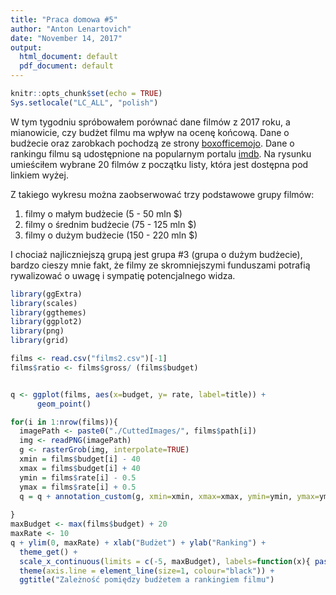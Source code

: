 ```yaml
---
title: "Praca domowa #5"
author: "Anton Lenartovich"
date: "November 14, 2017"
output:
  html_document: default
  pdf_document: default
---
```


```r
knitr::opts_chunk$set(echo = TRUE)
Sys.setlocale("LC_ALL", "polish")
```

W tym tygodniu spróbowałem porównać dane filmów z 2017 roku, a mianowicie, czy budżet filmu ma wpływ na ocenę końcową. Dane o budżecie oraz zarobkach pochodzą ze strony [boxofficemojo](http://www.boxofficemojo.com/yearly/chart/?yr=2017). Dane o rankingu filmu są udostępnione na popularnym portalu [imdb](www.imdb.com). Na rysunku umieściłem wybrane 20 filmów z początku listy, która jest dostępna pod linkiem wyżej. 

Z takiego  wykresu można zaobserwować trzy podstawowe grupy filmów: 

1. filmy o małym budżecie (5 - 50 mln $)
2. filmy o średnim budżecie (75 - 125 mln $)
3. filmy o dużym budżecie (150 - 220 mln $)

I chociaż najliczniejszą grupą jest grupa #3 (grupa o dużym budżecie), bardzo cieszy mnie fakt, że filmy ze skromniejszymi funduszami potrafią rywalizować o uwagę i sympatię potencjalnego widza.

```r


library(ggExtra)
library(scales)
library(ggthemes)
library(ggplot2)
library(png)
library(grid)

films <- read.csv("films2.csv")[-1]
films$ratio <- films$gross/ (films$budget)


q <- ggplot(films, aes(x=budget, y= rate, label=title)) +
      geom_point() 

for(i in 1:nrow(films)){
  imagePath <- paste0("./CuttedImages/", films$path[i])
  img <- readPNG(imagePath)
  g <- rasterGrob(img, interpolate=TRUE)
  xmin = films$budget[i] - 40
  xmax = films$budget[i] + 40
  ymin = films$rate[i] - 0.5
  ymax = films$rate[i] + 0.5
  q = q + annotation_custom(g, xmin=xmin, xmax=xmax, ymin=ymin, ymax=ymax)
  
}
maxBudget <- max(films$budget) + 20
maxRate <- 10
q + ylim(0, maxRate) + xlab("Budżet") + ylab("Ranking") + 
  theme_get() +
  scale_x_continuous(limits = c(-5, maxBudget), labels=function(x){ paste0(x, "mln $") }) + 
  theme(axis.line = element_line(size=1, colour="black")) +
  ggtitle("Zależność pomiędzy budżetem a rankingiem filmu")
```

